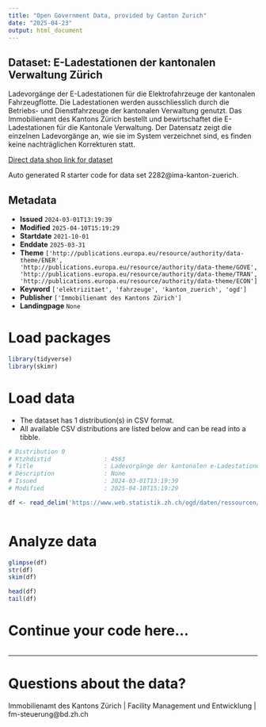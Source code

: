```yaml
---
title: "Open Government Data, provided by Canton Zurich"
date: "2025-04-23"
output: html_document
---
```


## Dataset: E-Ladestationen der kantonalen Verwaltung Zürich

Ladevorgänge der E-Ladestationen für die Elektrofahrzeuge der kantonalen Fahrzeugflotte. Die Ladestationen werden ausschliesslich durch die Betriebs- und Dienstfahrzeuge der kantonalen Verwaltung genutzt. Das Immobilienamt des Kantons Zürich bestellt und bewirtschaftet die E-Ladestationen für die Kantonale Verwaltung. Der Datensatz zeigt die einzelnen Ladevorgänge an, wie sie im System verzeichnet sind, es finden keine nachträglichen Korrekturen statt.

[Direct data shop link for dataset](https://www.zh.ch/de/politik-staat/statistik-daten/datenkatalog.html#/datasets/2282@ima-kanton-zuerich)

Auto generated R starter code for data set 2282@ima-kanton-zuerich.

## Metadata

- **Issued** `2024-03-01T13:19:39`
- **Modified** `2025-04-10T15:19:29`
- **Startdate** `2021-10-01`
- **Enddate** `2025-03-31`
- **Theme** `['http://publications.europa.eu/resource/authority/data-theme/ENER', 'http://publications.europa.eu/resource/authority/data-theme/GOVE', 'http://publications.europa.eu/resource/authority/data-theme/TRAN', 'http://publications.europa.eu/resource/authority/data-theme/ECON']`
- **Keyword** `['elektrizitaet', 'fahrzeuge', 'kanton_zuerich', 'ogd']`
- **Publisher** `['Immobilienamt des Kantons Zürich']`
- **Landingpage** `None`


# Load packages

```r

library(tidyverse)
library(skimr)

```

# Load data

-   The dataset has 1 distribution(s) in CSV format.
-   All available CSV distributions are listed below and can be read into a tibble.

```r

# Distribution 0
# Ktzhdistid               : 4563
# Title                    : Ladevorgänge der kantonalen e-Ladestationen
# Description              : None
# Issued                   : 2024-03-01T13:19:39
# Modified                 : 2025-04-10T15:19:29

df <- read_delim('https://www.web.statistik.zh.ch/ogd/daten/ressourcen/KTZH_00002282_00004563.csv')



```

# Analyze data

```r

glimpse(df)
str(df)
skim(df)

head(df)
tail(df)

```

# Continue your code here...

```r

```

------------------------------------------------------------------------

# Questions about the data?

Immobilienamt des Kantons Zürich | Facility Management und Entwicklung | fm-steuerung@bd.zh.ch
